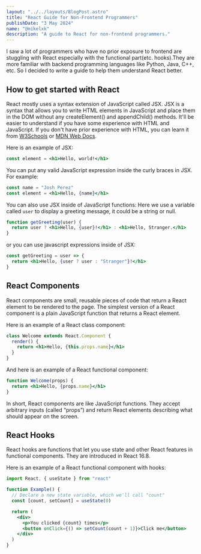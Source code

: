 ```yaml
---
layout: "../../layouts/BlogPost.astro"
title: "React Guide for Non-Frontend Programmers"
publishDate: "3 May 2024"
name: "@mikelxk"
description: "A guide to React for non-frontend programmers."
---
```



<Cool name={frontmatter.name} />

I saw a lot of programmers who have no prior exposure to frontend are stuggling with React especially with the functional part(etc. hooks).They are more familiar with backend programming languages like Python, Java, C++, etc. So I decided to write a guide to help them understand React better.

## How to get started with React

React mostly uses a syntax extension of JavaScript called JSX. JSX is a syntax that allows you to write HTML elements in JavaScript and place them in the DOM without any createElement() and appendChild() methods.
It'll be easier to understand if you have some experience with HTML and JavaScript.
If you don't have prior experience with HTML, you can learn it from [W3Schools](https://www.w3schools.com/html/) or [MDN Web Docs](https://developer.mozilla.org/en-US/docs/Web/HTML).

Here is an example of JSX:

```jsx
const element = <h1>Hello, world!</h1>
```

You can put any valid JavaScript expression inside the curly braces in JSX. For example:

```jsx
const name = "Josh Perez"
const element = <h1>Hello, {name}</h1>
```

You can also use JSX inside of JavaScript functions:
Here we use a variable called `user` to display a greeting message, it could be a string or null.

```jsx
function getGreeting(user) {
  return user ? <h1>Hello, {user}!</h1> : <h1>Hello, Stranger.</h1>
}
```

or you can use javascript expressions inside of JSX:

```jsx
const getGreeting = user => {
  return <h1>Hello, {user ? user : "Stranger"}!</h1>
}
```

## React Components

React components are small, reusable pieces of code that return a React element to be rendered to the page. The simplest version of a React component is a plain JavaScript function that returns a React element.

Here is an example of a React class component:

```jsx
class Welcome extends React.Component {
  render() {
    return <h1>Hello, {this.props.name}</h1>
  }
}
```

And here is an example of a React functional component:

```jsx
function Welcome(props) {
  return <h1>Hello, {props.name}</h1>
}
```

In short, React components are like JavaScript functions. They accept arbitrary inputs (called “props”) and return React elements describing what should appear on the screen.

## React Hooks

React hooks are functions that let you use state and other React features in functional components. They are introduced in React 16.8.

Here is an example of a React functional component with hooks:

```jsx
import React, { useState } from "react"

function Example() {
  // Declare a new state variable, which we'll call "count"
  const [count, setCount] = useState(0)

  return (
    <div>
      <p>You clicked {count} times</p>
      <button onClick={() => setCount(count + 1)}>Click me</button>
    </div>
  )
}
```
